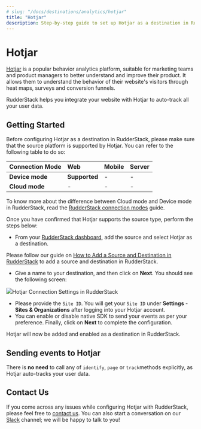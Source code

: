 ```yaml
---
# slug: "/docs/destinations/analytics/hotjar"
title: "Hotjar"
description: Step-by-step guide to set up Hotjar as a destination in RudderStack
---
```


# Hotjar

[Hotjar](https://www.hotjar.com/) is a popular behavior analytics platform, suitable for marketing teams and product managers to better understand and improve their product. It allows them to understand the behavior of their website's visitors through heat maps, surveys and conversion funnels.

RudderStack helps you integrate your website with Hotjar to auto-track all your user data.

## Getting Started

Before configuring Hotjar as a destination in RudderStack, please make sure that the source platform is supported by Hotjar. You can refer to the following table to do so:

| **Connection Mode** | **Web**       | **Mobile** | **Server** |
| :------------------ | :------------ | :--------- | :--------- |
| **Device mode**     | **Supported** | -          | -          |
| **Cloud mode**      | -             | -          | -          |

<div class="infoBlock">

To know more about the difference between Cloud mode and Device mode in RudderStack, read the <a href="../../get-started/rudderstack-connection-modes">RudderStack connection modes</a> guide.

</div>

Once you have confirmed that Hotjar supports the source type, perform the steps below:

- From your [RudderStack dashboard](https://app.rudderlabs.com/), add the source and select Hotjar as a destination.

<div class="infoBlock">

Please follow our guide on <a href="../connections/adding-source-and-destination-rudderstack">How to Add a Source and Destination in RudderStack</a> to add a source and destination in RudderStack.

</div>

- Give a name to your destination, and then click on **Next**. You should see the following screen:

<img src="../../../../images/assets/image (42).png" /><span class="imageTitle">Hotjar Connection Settings in RudderStack</span>

- Please provide the `Site ID`. You will get your `Site ID` under **Settings** - **Sites & Organizations** after logging into your Hotjar account.
- You can enable or disable native SDK to send your events as per your preference. Finally, click on **Next** to complete the configuration.

Hotjar will now be added and enabled as a destination in RudderStack.

## Sending events to Hotjar

There is **no need** to call any of `identify`, `page` or `track`methods explicitly, as Hotjar auto-tracks your user data.

## Contact Us

If you come across any issues while configuring Hotjar with RudderStack, please feel free to [contact us](mailto:%20docs@rudderstack.com). You can also start a conversation on our [Slack](https://rudderstack.com/join-rudderstack-slack-community) channel; we will be happy to talk to you!
